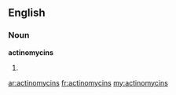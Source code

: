==English==

===Noun===
'''actinomycins'''

# {{plural of|[[actinomycin]]}}

[[ar:actinomycins]]
[[fr:actinomycins]]
[[my:actinomycins]]